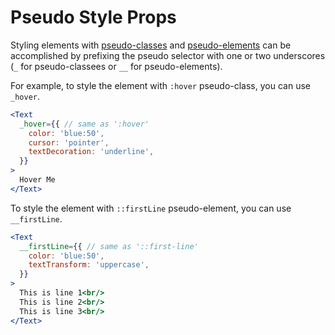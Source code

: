 # Pseudo Style Props

Styling elements with [pseudo-classes](https://developer.mozilla.org/en-US/docs/Web/CSS/Pseudo-classes) and [pseudo-elements](https://developer.mozilla.org/en-US/docs/Web/CSS/Pseudo-elements) can be accomplished by prefixing the pseudo selector with one or two underscores (`_` for pseudo-classees or `__` for pseudo-elements).

For example, to style the element with `:hover` pseudo-class, you can use `_hover`.

```jsx
<Text
  _hover={{ // same as ':hover'
    color: 'blue:50',
    cursor: 'pointer',
    textDecoration: 'underline',
  }}
>
  Hover Me
</Text>
```

To style the element with `::firstLine` pseudo-element, you can use `__firstLine`.

```jsx
<Text
  __firstLine={{ // same as '::first-line'
    color: 'blue:50',
    textTransform: 'uppercase',
  }}
>
  This is line 1<br/>
  This is line 2<br/>
  This is line 3<br/>
</Text>
```
